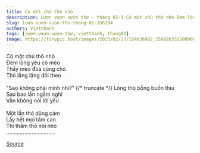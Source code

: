 ```yaml
---
title: Có một chú thỏ nhỏ
description: Lượn vượn vườn thơ - tháng 02-1 Có một chú thỏ nhỏ Đem lòng yêu cô mèo
slug: luon-vuon-vuon-tho-thang-02-356104
authors: vietthanh
tags: [lượn-vượn-vườn-thơ, vietthanh, thang02]
image: https://tinypic.host/images/2023/02/27/154626902_258026332500908_1341578373822723256_n.th.jpg
---
```


Có một chú thỏ nhỏ\
Đem lòng yêu cô mèo\
Thấy mèo đùa cùng chó\
Thỏ lẳng lặng dõi theo\
\
"Sao không phải mình nhỉ?"
{/* truncate */}
Lòng thỏ bỗng buồn thiu\
Sau bao lần ngẫm nghĩ\
Vẫn không nói lời yêu\
\
Một lần thỏ dũng cảm\
Lấy hết mọi tâm can\
Thì thầm thỏ nói nhỏ\
.................................

[Source](https://www.facebook.com/ape.poem/posts/pfbid02pHNERh7KuyaYBe3HoWqp5Q2XoKscg2QHudAe99Mzp5J1A5cedBukpTqDzQyZYH3Vl)
